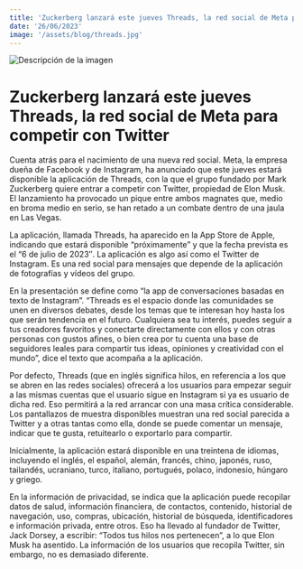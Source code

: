 ```yaml
---
title: 'Zuckerberg lanzará este jueves Threads, la red social de Meta para competir con Twitter'
date: '26/06/2023'
image: '/assets/blog/threads.jpg'
---
```



<Image src="/assets/blog/threads.jpg" alt="Descripción de la imagen" width={1000} height={1000} className="mb-4 w-100 image-blog-section"/>

# Zuckerberg lanzará este jueves Threads, la red social de Meta para competir con Twitter


Cuenta atrás para el nacimiento de una nueva red social. Meta, la empresa dueña de Facebook y de Instagram, ha anunciado que este jueves estará disponible la aplicación de Threads, con la que el grupo fundado por Mark Zuckerberg quiere entrar a competir con Twitter, propiedad de Elon Musk. El lanzamiento ha provocado un pique entre ambos magnates que, medio en broma medio en serio, se han retado a un combate dentro de una jaula en Las Vegas.

La aplicación, llamada Threads, ha aparecido en la App Store de Apple, indicando que estará disponible “próximamente” y que la fecha prevista es el “6 de julio de 2023″. La aplicación es algo así como el Twitter de Instagram. Es una red social para mensajes que depende de la aplicación de fotografías y vídeos del grupo.

En la presentación se define como “la app de conversaciones basadas en texto de Instagram”. “Threads es el espacio donde las comunidades se unen en diversos debates, desde los temas que te interesan hoy hasta los que serán tendencia en el futuro. Cualquiera sea tu interés, puedes seguir a tus creadores favoritos y conectarte directamente con ellos y con otras personas con gustos afines, o bien crea por tu cuenta una base de seguidores leales para compartir tus ideas, opiniones y creatividad con el mundo”, dice el texto que acompaña a la aplicación.

Por defecto, Threads (que en inglés significa hilos, en referencia a los que se abren en las redes sociales) ofrecerá a los usuarios para empezar seguir a las mismas cuentas que el usuario sigue en Instagram si ya es usuario de dicha red. Eso permitirá a la red arrancar con una masa crítica considerable. Los pantallazos de muestra disponibles muestran una red social parecida a Twitter y a otras tantas como ella, donde se puede comentar un mensaje, indicar que te gusta, retuitearlo o exportarlo para compartir.

Inicialmente, la aplicación estará disponible en una treintena de idiomas, incluyendo el inglés, el español, alemán, francés, chino, japonés, ruso, tailandés, ucraniano, turco, italiano, portugués, polaco, indonesio, húngaro y griego.

En la información de privacidad, se indica que la aplicación puede recopilar datos de salud, información financiera, de contactos, contenido, historial de navegación, uso, compras, ubicación, historial de búsqueda, identificadores e información privada, entre otros. Eso ha llevado al fundador de Twitter, Jack Dorsey, a escribir: “Todos tus hilos nos pertenecen”, a lo que Elon Musk ha asentido. La información de los usuarios que recopila Twitter, sin embargo, no es demasiado diferente.

